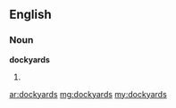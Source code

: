 ==English==

===Noun===
'''dockyards'''

# {{plural of|[[dockyard]]}}

[[ar:dockyards]]
[[mg:dockyards]]
[[my:dockyards]]